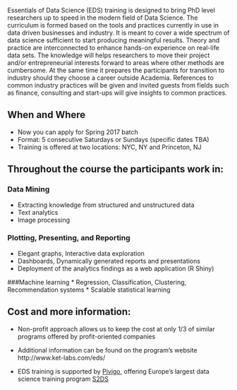 Essentials of Data Science (EDS) training is designed to bring PhD level researchers up to speed in the modern field of Data Science. The curriculum is formed based on the tools and practices currently in use in data driven businesses and industry. It is meant to cover a wide spectrum of data science sufficient to start producing meaningful results. Theory and practice are interconnected to enhance hands-on experience on real-life data sets. The knowledge will helps researchers to move their project and/or entrepreneurial interests forward to areas where other methods are cumbersome. At the same time it prepares the participants for transition to industry should they choose a career outside Academia. References to common industry practices will be given and invited guests from fields such as finance, consulting and start-ups will give insights to common practices.

## When and Where

* Now you can apply for Spring 2017 batch
* Format: 5 consecutive Saturdays or Sundays (specific dates TBA)
* Training is offered at two locations: NYC, NY and Princeton, NJ

## Throughout the course the participants work in:

### Data Mining
* Extracting knowledge from structured and unstructured data
* Text analytics
* Image processing

### Plotting, Presenting, and Reporting
* Elegant graphs, Interactive data exploration
* Dashboards, Dynamically generated reports and presentations
* Deployment of the analytics findings as a web application (R Shiny)

###Machine learning
* Regression, Classification, Clustering, Recommendation systems
* Scalable statistical learning

## Cost and more information: 

* Non-profit approach allows us to keep the cost at only 1/3 of similar programs offered by profit-oriented companies

* Additional information can be found on the program's website http://www.ket-labs.com/eds/

* EDS training is supported by [Pivigo](https://www.pivigo.com/), offering Europe’s largest data science training program [S2DS](http://www.s2ds.org/) 


